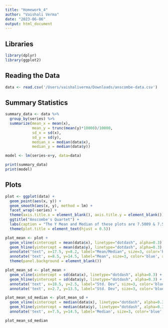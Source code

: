 ```yaml
---
title: "Homework_4"
author: "Vaishali Verma"
date: "2023-06-06"
output: html_document
---
```


## Libraries

```r
library(dplyr)
library(ggplot2)
```

## Reading the Data

```r
data <- read.csv('/Users/vaishaliverma/Downloads/anscombe-data.csv')
```

## Summary Statistics
```r
summary_data <- data %>%
  group_by(series) %>%
  summarize(mean_x = mean(x), 
            mean_y = trunc(mean(y)*10000)/10000, 
            sd_x = sd(x), 
            sd_y = sd(y), 
            median_x = median(data$x),
            median_y = median(data$y))

model <- lm(series~x+y, data=data)

print(summary_data)
print(model)
```

## Plots

```r
plot <- ggplot(data) + 
  geom_point(aes(x, y)) + 
  geom_smooth(aes(x, y), method = lm) +
  facet_wrap(~series) +
  theme(axis.title.x = element_blank(), axis.title.y = element_blank()) +
  ggtitle("Anscombe's Quartet") + 
  labs(caption = "The Y Mean and Median of these plots are 7.5009 & 7.52 respectively, hence the overlap of lines.") +
  theme(plot.title = element_text(hjust = 0.5))

plot_mean <- plot + 
  geom_vline(xintercept = mean(data$x), linetype="dotdash", alpha=0.3) + 
  geom_hline(yintercept = mean(data$y), linetype="dotdash", alpha=0.3) + 
  annotate("text", x=17.5, y=8.2, label="Mean/Median", size=3, color='blue') +
  annotate('text', x=8.5, y=14.5, label="Mean", size=3, color='blue', angle=90) +
  theme(panel.background = element_blank())

plot_mean_sd <- plot_mean + 
  geom_vline(xintercept = sd(data$x), linetype="dotdash", alpha=0.3) + 
  geom_hline(yintercept = sd(data$y), linetype="dotdash", alpha=0.3) +
  annotate('text', x=18.5, y=2.5, label="Std. Dev", size=3, color='blue') +
  annotate('text', x=2.7, y=13.5, label="Std. Dev", size=3, color='blue', angle=90)

plot_mean_sd_median <- plot_mean_sd +
  geom_vline(xintercept = median(data$x), linetype="dotdash", alpha=0.3) + 
  geom_hline(yintercept = median(data$y), linetype="dotdash", alpha=0.3) +
  annotate('text', x=7.5, y=14.5, label='Median', size=3, color='blue', angle=90)

plot_mean_sd_median

```